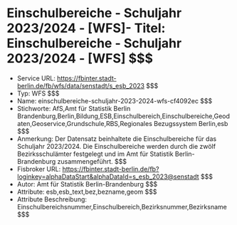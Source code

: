 # Einschulbereiche - Schuljahr 2023/2024 - [WFS]- Titel: Einschulbereiche - Schuljahr 2023/2024 - [WFS] $$$
- Service URL: https://fbinter.stadt-berlin.de/fb/wfs/data/senstadt/s_esb_2023 $$$
- Typ: WFS $$$
- Name: einschulbereiche-schuljahr-2023-2024-wfs-cf4092ec $$$
- Stichworte: AfS,Amt für Statistik Berlin Brandenburg,Berlin,Bildung,ESB,Einschulbereich,Einschulbereiche,Geodaten,Geoservice,Grundschule,RBS,Regionales Bezugssystem Berlin,esb $$$
- Anmerkung: Der Datensatz beinhaltete die Einschulbereiche für das Schuljahr 2023/2024. Die Einschulbereiche werden durch die zwölf Bezirksschulämter festgelegt und im Amt für Statistik Berlin-Brandenburg zusammengeführt. $$$
- Fisbroker URL: https://fbinter.stadt-berlin.de/fb?loginkey=alphaDataStart&alphaDataId=s_esb_2023@senstadt $$$
- Autor: Amt für Statistik Berlin-Brandenburg $$$
- Attribute: esb,esb_text,bez,bezname,geom $$$
- Attribute Beschreibung: Einschulbereichsnummer,Einschulbereich,Bezirksnummer,Bezirksname $$$
